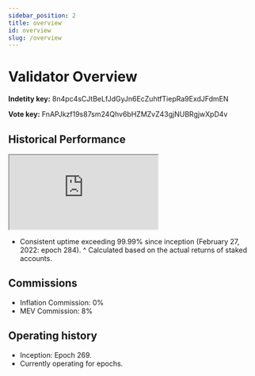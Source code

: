 ```yaml
---
sidebar_position: 2
title: overview
id: overview
slug: /overview
---
```


# Validator Overview

**Indetity key:** 8n4pc4sCJtBeLfJdGyJn6EcZuhtfTiepRa9ExdJFdmEN

**Vote key:** FnAPJkzf19s87sm24Qhv6bHZMZvZ43gjNUBRgjwXpD4v

## Historical Performance

<iframe
  src="https://visualize.graphy.app/view/e2444274-c076-4a7e-bd2c-789435f08c6a"
  loading="lazy"
  allowfullscreen="true"
  style={{
    width: '100%',
    height: '400px',
    border: 'none',
    borderRadius: '14px' /* Note camelCase */
  }}>
</iframe>

* Consistent uptime exceeding 99.99% since inception (February 27, 2022: epoch 284).
^ Calculated based on the actual returns of staked accounts.

## Commissions
* Inflation Commission: 0%
* MEV Commission: 8%

## Operating history
* Inception: Epoch 269.
* Currently operating for <EpochCounter /> epochs.

